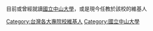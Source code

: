 目前或曾經就讀[[國立中山大學|國立中山大學]]，或是現今任教於該校的維基人
[[Category:台灣各大專院校維基人|Category:台灣各大專院校維基人]]
[[Category:國立中山大學|Category:國立中山大學]]
